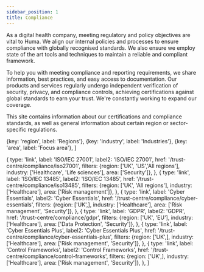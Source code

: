 ```yaml
---
sidebar_position: 1
title: Compliance
---
```


As a digital health company, meeting regulatory and policy objectives are vital to Huma. 
We align our internal policies and processes to ensure compliance with globally recognised standards. We also ensure we employ state of the art tools and techniques to maintain a reliable and compliant framework.

To help you with meeting compliance and reporting requirements, we share information, best practices, and easy access to documentation. Our products and services regularly undergo independent verification of security, privacy, and compliance controls, achieving certifications against global standards to earn your trust. We're constantly working to expand our coverage.

This site contains information about our certifications and compliance standards, as well as general information about certain region or sector-specific regulations.


  {key: 'region', label: 'Regions'},
  {key: 'industry', label: 'Industries'},
  {key: 'area', label: 'Focus area'},
]

  {
    type: 'link',
    label: 'ISO/IEC 27001',
    label2: 'ISO/IEC 27001',
    href: '/trust-centre/compliance/iso27001', 
    filters: {region: ['UK', 'US','All regions'], industry: ['Healthcare', 'Life sciences'], area: ['Security']},
  },
  {
    type: 'link',
    label: 'ISO/IEC 13485',
    label2: 'ISO/IEC 13485',
    href: '/trust-centre/compliance/iso13485', 
    filters: {region: ['UK', 'All regions'], industry: ['Healthcare'], area: ['Risk management']},
  },
  {
    type: 'link',
    label: 'Cyber Essentials',
    label2: 'Cyber Essentials',
    href: '/trust-centre/compliance/cyber-essentials', 
    filters: {region: ['UK',], industry: ['Healthcare'], area: ['Risk management', 'Security']},
  },
  {
    type: 'link',
    label: 'GDPR',
    label2: 'GDPR',
    href: '/trust-centre/compliance/gdpr', 
    filters: {region: ['UK', 'EU'], industry: ['Healthcare'], area: ['Data Protection', 'Security']},
  },
  {
    type: 'link',
    label: 'Cyber Essentials Plus',
    label2: 'Cyber Essentials Plus',
    href: '/trust-centre/compliance/cyber-essentials-plus', 
    filters: {region: ['UK',], industry: ['Healthcare'], area: ['Risk management', 'Security']},
  },
  {
    type: 'link',
    label: 'Control Frameworks',
    label2: 'Control Frameworks',
    href: '/trust-centre/compliance/control-frameworks', 
    filters: {region: ['UK',], industry: ['Healthcare'], area: ['Risk management', 'Security']},
  },
]

<CardList items={list} filters={filters} cols={3} learnMore/>